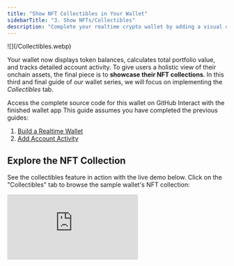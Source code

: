 ```yaml
---
title: "Show NFT Collectibles in Your Wallet"
sidebarTitle: "3. Show NFTs/Collectibles"
description: "Complete your realtime crypto wallet by adding a visual display of a user's NFT collection."
---
```


<Frame caption="The user's full NFT collection, with artwork and details, displayed in the 'Collectibles' tab.">
  ![](/Collectibles.webp)
</Frame>

Your wallet now displays token balances, calculates total portfolio value, and tracks detailed account activity.
To give users a holistic view of their onchain assets, the final piece is to **showcase their NFT collections**.
In this third and final guide of our wallet series, we will focus on implementing the _Collectibles_ tab.

<Columns cols={2}>
  <Card title="View Source Code" icon="github" href="https://github.com/duneanalytics/sim-guides" horizontal>
    Access the complete source code for this wallet on GitHub
  </Card>
  
  <Card title="Try Live Demo" icon="globe" href="https://sim-guides.vercel.app/?walletAddress=0x48D004a6C175dB331E99BeAf64423b3098357Ae7" horizontal>
    Interact with the finished wallet app
  </Card>
</Columns>

<Note>
  This guide assumes you have completed the previous guides:

  1. [Build a Realtime Wallet](/evm/build-a-realtime-wallet)
  2. [Add Account Activity](/evm/add-account-activity)
</Note>

## Explore the NFT Collection

See the collectibles feature in action with the live demo below. Click on the "Collectibles" tab to browse the sample wallet's NFT collection:

<iframe 
  src="https://sim-guides.vercel.app/?walletAddress=0x48D004a6C175dB331E99BeAf64423b3098357Ae7&tab=collectibles" 
  className="w-full rounded-xl border border-gray-200 dark:border-gray-700"
  style={{ height: "800px" }}
  title="Live Wallet Demo - Collectibles Tab"
  frameBorder="0"
  allow="clipboard-write; encrypted-media"
  allowFullScreen
/>

## Fetch NFT Collectibles

Let's add a new asynchronous `getWalletCollectibles` function to `server.js` to fetch a user's NFT collection using the [Collectibles API](/evm/collectibles).

```javascript server.js (getWalletCollectibles - Sim API portion) {4}
async function getWalletCollectibles(walletAddress, limit = 50) {
    if (!walletAddress) return [];

    const url = `https://api.sim.dune.com/v1/evm/collectibles/${walletAddress}?limit=${limit}`;

    try {
        const response = await fetch(url, {
            headers: {
                'X-Sim-Api-Key': SIM_API_KEY,
                'Content-Type': 'application/json'
            }
        });

        if (!response.ok) {
            const errorBody = await response.text();
            console.error(`Collectibles API request failed with status ${response.status}: ${response.statusText}`, errorBody);
            throw new Error(`Collectibles API request failed: ${response.statusText}`);
        }

        const data = await response.json();
        const collectibles = data.entries || [];
        
        // ... (OpenSea enrichment will be added in the next section)
        
    } catch (error) {
        console.error("Error fetching wallet collectibles:", error.message);
        return [];
    }
}
```

The NFT data is extracted from the `entries` array within this response, providing information like contract addresses, token IDs, and chain data.

<Note>
  The [Collectibles API](/evm/collectibles) supports pagination using `limit` and `offset` query parameters.
  For wallets with many NFTs, you can implement logic to fetch subsequent pages using the `next_offset` value returned by the API to provide a complete view of the user's collection.
</Note>

## Fetch NFT Images

Sim APIs provide comprehensive blockchain metadata for NFTs, but we images to create a rich visual experience.
We'll integrate with OpenSea's API to enrich our NFT data with image URLs.

<Note>
  NFT image data and enhanced metadata might be coming soon to the Sim APIs, but for now you can use OpenSea APIs to grab image URLs and provide a visual NFT display for users.
</Note>

### Get an OpenSea API Key

Before we can fetch NFT images from OpenSea, you'll need to obtain an [OpenSea API key](https://docs.opensea.io/reference/api-keys).
Once you receive your API key, add it to your `.env` file:

```bash .env (Add OpenSea API Key)
SIM_API_KEY=your_sim_api_key_here
OPENSEA_API_KEY=your_opensea_api_key_here
```

### Update getWalletCollectibles

Let's complete the `getWalletCollectibles` function by adding OpenSea API integration to fetch images:

```javascript server.js (getWalletCollectibles - Complete function) {4, 24}
async function getWalletCollectibles(walletAddress, limit = 50) {
    if (!walletAddress) return [];

    const url = `https://api.sim.dune.com/v1/evm/collectibles/${walletAddress}?limit=${limit}`;

    try {
        const response = await fetch(url, {
            headers: {
                'X-Sim-Api-Key': SIM_API_KEY,
                'Content-Type': 'application/json'
            }
        });

        if (!response.ok) {
            const errorBody = await response.text();
            console.error(`Collectibles API request failed with status ${response.status}: ${response.statusText}`, errorBody);
            throw new Error(`Collectibles API request failed: ${response.statusText}`);
        }

        const data = await response.json();
        const collectibles = data.entries || [];

        // Enrich collectibles with OpenSea image data
        const enrichedCollectibles = await Promise.all(
            collectibles.map(async (collectible) => {
                try {
                    // Use the chain value directly from Sim APIs
                    if (collectible.chain) {
                        const openSeaUrl = `https://api.opensea.io/api/v2/chain/${collectible.chain}/contract/${collectible.contract_address}/nfts/${collectible.token_id}`;
                        
                        const openSeaResponse = await fetch(openSeaUrl, {
                            headers: {
                                'Accept': 'application/json',
                                'x-api-key': process.env.OPENSEA_API_KEY
                            }
                        });

                        if (openSeaResponse.ok) {
                            const openSeaData = await openSeaResponse.json();
                            return {
                                ...collectible,
                                image_url: openSeaData.nft?.image_url || null,
                                opensea_url: openSeaData.nft?.opensea_url || null,
                                description: openSeaData.nft?.description || null,
                                collection_name: openSeaData.nft?.collection || collectible.name
                            };
                        }
                    }
                    
                    // Return original collectible if OpenSea fetch fails or no chain info
                    return {
                        ...collectible,
                        image_url: null,
                        opensea_url: null,
                        description: null,
                        collection_name: collectible.name
                    };
                } catch (error) {
                    console.error(`Error fetching OpenSea data for ${collectible.chain}:${collectible.contract_address}:${collectible.token_id}:`, error.message);
                    return {
                        ...collectible,
                        image_url: null,
                        opensea_url: null,
                        description: null,
                        collection_name: collectible.name
                    };
                }
            })
        );

        // Filter out collectibles without images
        return enrichedCollectibles.filter(collectible => collectible.image_url !== null);

    } catch (error) {
        console.error("Error fetching wallet collectibles:", error.message);
        return [];
    }
}
```

This enhanced function combines blockchain data from Sim APIs with rich metadata from OpenSea.
For each NFT, we make an additional API call to OpenSea using the chain and contract information provided by Sim APIs.
The function enriches each collectible with `image_url`, `opensea_url`, `description`, and `collection_name` fields, then filters to only return NFTs that have available images for display.

## Add Collectibles into the Server Route

Next, we update our main `app.get('/')` route handler in `server.js` to call this new function:

```javascript server.js (app.get('/') updated for collectibles) {16, 19, 41}
app.get('/', async (req, res) => {
    const { 
        walletAddress = '',
        tab = 'tokens'
    } = req.query;

    let tokens = [];
    let activities = [];
    let collectibles = []; // Initialize collectibles array
    let totalWalletUSDValue = 0;
    let errorMessage = null;

    if (walletAddress) {
        try {
            // Fetch balances, activities, and collectibles concurrently for better performance
            [tokens, activities, collectibles] = await Promise.all([
                getWalletBalances(walletAddress),
                getWalletActivity(walletAddress, 25), // Fetching 25 recent activities
                getWalletCollectibles(walletAddress, 50) // Fetching up to 50 collectibles
            ]);

            // Calculate total portfolio value from token balances (Guide 1)
            if (tokens && tokens.length > 0) {
                totalWalletUSDValue = tokens.reduce((sum, token) => {
                    const value = parseFloat(token.value_usd);
                    return sum + (isNaN(value) ? 0 : value);
                }, 0);
            }
        } catch (error) {
            console.error("Error in route handler fetching all data:", error);
            errorMessage = "Failed to fetch wallet data. Please try again.";
        }
    }
    
    res.render('wallet', {
        walletAddress: walletAddress,
        currentTab: tab,
        totalWalletUSDValue: `$${totalWalletUSDValue.toFixed(2)}`,
        tokens: tokens,
        activities: activities,
        collectibles: collectibles, // Pass collectibles to the template
        errorMessage: errorMessage
    });
});
```

The route handler now fetches balances, activities, and the enriched NFT collectibles data concurrently for optimal performance.
The `collectibles` array, now containing both blockchain data and image URLs, is passed to the `wallet.ejs` template.

## Display Collectibles in the Frontend

The final step is to modify `views/wallet.ejs` to render the fetched collectibles within the "Collectibles" tab.
We will use a grid layout to display NFT images with their collection names and token IDs.

In `views/wallet.ejs`, find the section for the "Collectibles" tab (you can search for `id="collectibles"`).
It currently contains a placeholder paragraph.
Replace that entire `div` with the following EJS:

```ejs views/wallet.ejs (Collectibles tab content) [expandable]
<!-- Collectibles Tab Pane -->
<div id="collectibles" class="tab-pane <%= currentTab === 'collectibles' ? 'active' : '' %>">
    <% if (collectibles && collectibles.length > 0) { %>
        <div class="collectibles-grid">
            <% collectibles.forEach(collectible => { %>
                <% if (collectible.opensea_url) { %>
                    <a href="<%= collectible.opensea_url %>" target="_blank" class="collectible-item-link">
                <% } else { %>
                    <div class="collectible-item-link">
                <% } %>
                    <div class="collectible-item">
                        <div class="collectible-image-container">
                            <% if (collectible.image_url) { %>
                                <img src="<%= collectible.image_url %>" alt="<%= collectible.collection_name || collectible.name || 'NFT' %>" class="collectible-image">
                            <% } else { %>
                                <div class="collectible-image-placeholder">
                                    NFT
                                </div>
                            <% } %>
                        </div>
                        <div class="collectible-info-static">
                            <div class="collectible-name">
                                <%= collectible.collection_name || collectible.name || `Token #${collectible.token_id}` %>
                            </div>
                            <div class="collectible-collection">
                                #<%= collectible.token_id.length > 10 ? collectible.token_id.substring(0, 8) + '...' : collectible.token_id %>
                            </div>
                        </div>
                    </div>
                <% if (collectible.opensea_url) { %>
                    </a>
                <% } else { %>
                    </div>
                <% } %>
            <% }); %>
        </div>
    <% } else if (walletAddress) { %>
        <p style="text-align: center; padding-top: 30px; color: var(--color-text-muted);">No collectibles found for this wallet.</p>
    <% } else { %>
        <p style="text-align: center; padding-top: 30px; color: var(--color-text-muted);">Enter a wallet address to see collectibles.</p>
    <% } %>
</div>
```

The EJS template iterates through the `collectibles` array and displays each NFT with its enriched metadata.
Each collectible shows the `image_url` from OpenSea, the `collection_name` or fallback name, and a truncated `token_id` for identification.
If an `opensea_url` is available, the entire NFT card becomes a clickable link that opens the NFT's OpenSea page in a new tab.

---

Restart your server using `node server.js` and navigate to your wallet app in the browser.
When you click on the "Collectibles" tab, and if the wallet has NFTs, you should see the NFT collection displayed with rich visual metadata.

## Conclusion

That concludes this three-part series\!
With just three API requests - [Balances](/evm/balances), [Activity](/evm/activity), and [Collectibles](/evm/collectibles) - enhanced with OpenSea metadata, you've built a fully functional, multichain wallet that displays token balances, calculates portfolio value, tracks detailed transaction activity, and showcases NFT collections with rich visual displays.

**This project serves as a solid foundation for a wallet**.
You can now expand upon it by exploring other Sim API features.
Whether you want to add more sophisticated analytics, deeper NFT insights, or advanced transaction tracking, Sim APIs provides the blockchain data you need to build the next generation of onchain apps.